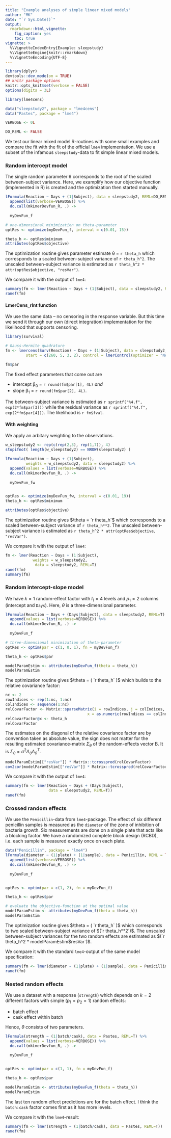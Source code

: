 ```yaml
---
title: "Example analyses of simple linear mixed models"
author: "MK"
date: "`r Sys.Date()`"
output:
  rmarkdown::html_vignette:
    fig_caption: yes
    toc: true
vignette: >
  %\VignetteIndexEntry{Example: sleepstudy}
  %\VignetteEngine{knitr::rmarkdown}
  %\VignetteEncoding{UTF-8}
---
```


```r

library(dplyr)
devtools::dev_mode(on = TRUE)
## knitr package options
knitr::opts_knit$set(verbose = FALSE)
options(digits = 3L)

library(lme4cens)

data("sleepstudy2", package = "lme4cens")
data("Pastes", package = "lme4")

VERBOSE <- 0L

DO_REML <- FALSE
```


We test our linear mixed model R-routines with some small examples and compare the fit with the fit of the official `lme4` implementation.
We use a subset of the infamous `sleepstudy`-data to fit simple linear mixed models.



### Random intercept model

The single random parameter θ corresponds to the root of the scaled between-subject variance.
Here, we examplify how our objective function (implemented in R) is created and the optimization then started manually.

```r

lFormula(Reaction ~ Days + (1|Subject), data = sleepstudy2, REML=DO_REML) %>% 
  append(list(verbose=VERBOSE)) %>% 
  do.call(mkLmerDevfun_R, .) ->
  
  myDevFun_f

# one-dimensional minimization on theta-parameter
optRes <- optimize(myDevFun_f, interval = c(0.01, 15))

theta_h <- optRes$minimum
attributes(optRes$objective)
```

The optimization routine gives parameter estimate θ = `r theta_h` which corresponds to a scaled between-subject variance of `r theta_h^2`.
The unscaled between-subject variance is estimated as `r theta_h^2 * attr(optRes$objective, "resVar")`.


We compare it with the output of `lme4`:
```r
summary(fm <- lmer(Reaction ~ Days + (1|Subject), data = sleepstudy2, REML=DO_REML))
ranef(fm)
```


#### LmerCens_rInt function
We use the same data -- no censoring in the response variable.
But this time we send it through our own (direct integration) implementation for the likelihood that supports censoring.

```r
library(survival)

# Gauss-Hermite quadrature
fm <- lmercens(Surv(Reaction) ~ Days + (1|Subject), data = sleepstudy2, REML=DO_REML,
         start = c(260, 5, 3, 2), control = lmerControl(optimizer = "Nelder-Mead"))

fm$par
```


The fixed effect parameters that come out are

* intercept β~0~ = `r round(fm$par[1], 4L)` _and_ 
* slope β~1~ = `r round(fm$par[2], 4L)`.

The between-subject variance is estimated as `r sprintf("%4.f", exp(2*fm$par[3]))`
while the residual variance as `r sprintf("%4.f", exp(2*fm$par[4]))`.
The likelihood is `r fm$fval`.





#### With weighting
We apply an arbitary weighting to the observations.

```r
w_sleepstudy2 <- rep(c(rep(2,3), rep(1,7)), 4)
stopifnot( length(w_sleepstudy2) == NROW(sleepstudy2) )

lFormula(Reaction ~ Days + (1|Subject),
         weights = w_sleepstudy2, data = sleepstudy2) %>% 
  append(values = list(verbose=VERBOSE)) %>% 
  do.call(mkLmerDevfun_R, .) ->
  
  myDevFun_fw


optRes <- optimize(myDevFun_fw, interval = c(0.01, 19))
theta_h <- optRes$minimum

attributes(optRes$objective)
```

The optimization routine gives $\theta = `r theta_h`$ which corresponds to a scaled between-subject variance of `r theta_h**2`.
The unscaled between-subject variance is estimated as `r theta_h^2 * attr(optRes$objective, "resVar")`.

We compare it with the output of `lme4`:
```r
fm <- lmer(Reaction ~ Days + (1|Subject),
            weights = w_sleepstudy2, 
             data = sleepstudy2, REML=T)
ranef(fm)
summary(fm)
```





### Random intercept-slope model

We have $k=1$ random-effect factor with $l_1 = 4$ levels and $p_1 = 2$ columns (intercept and `Days`).
Here, $\theta$ is a three-dimensional parameter.
```r

lFormula(Reaction ~ Days + (Days|Subject), data = sleepstudy2, REML=T) %>% 
  append(values = list(verbose=VERBOSE)) %>% 
  do.call(mkLmerDevfun_R, .) ->
  
  myDevFun_f

# three-dimensional minimization of theta-parameter
optRes <- optim(par = c(1, 0, 1), fn = myDevFun_f)

theta_h <- optRes$par

modelParamEstim <- attributes(myDevFun_f(theta = theta_h))
modelParamEstim
```

The optimization routine gives $\theta = ( `r theta_h` )$ which builds to the relative covariance factor:
```r
nc <- 2
rowIndices <- rep(1:nc, 1:nc)
colIndices <- sequence(1:nc)
relCovarFactor <- Matrix::sparseMatrix(i = rowIndices, j = colIndices,
                                    x = as.numeric(rowIndices == colIndices) )
relCovarFactor@x <- theta_h
relCovarFactor
```

The estimates on the diagonal of the relative covariance factor are by convention taken as absolute value,
the sign does not matter for the resulting estimated covariance-matrix $\Sigma_\theta$ of the random-effects vector B.
It is $\Sigma_\theta = \sigma^2 \Lambda_\theta \Lambda_\theta^T$.
```r
modelParamEstim[["resVar"]] * Matrix::tcrossprod(relCovarFactor)
cov2cor(modelParamEstim[["resVar"]] * Matrix::tcrossprod(relCovarFactor))
```


We compare it with the output of `lme4`:
```r
summary(fm <- lmer(Reaction ~ Days + (Days|Subject),
                   data = sleepstudy2, REML=T))
ranef(fm)
```




### Crossed random effects

We use the `Penicillin`-data from `lme4`-package. The effect of six different penicillin samples is measured as the `diameter` of the zone of inhibition of bacteria growth. Six measurements are done on a single plate that acts like a blocking factor.
We have a randomized complete block design (RCBD), i.e. each sample is measured exactly once on each plate.

```r
data("Penicillin", package = "lme4")
lFormula(diameter ~ (1|plate) + (1|sample), data = Penicillin, REML = TRUE) %>% 
  append(list(verbose=VERBOSE)) %>% 
  do.call(mkLmerDevfun_R, .) ->
  
  myDevFun_f


optRes <- optim(par = c(1, 2), fn = myDevFun_f)

theta_h <- optRes$par

# evaluate the objective-function at the optimal value
modelParamEstim <- attributes(myDevFun_f(theta = theta_h))
modelParamEstim
```

The optimization routine gives $\theta = ( `r theta_h` )$ which corresponds to two scaled between-subject variance of $(`r theta_h**2`)$.
The unscaled between-subject variances for the two random effects are estimated as $(`r theta_h^2 * modelParamEstim$resVar`)$.


We compare it with the standard `lme4`-output of the same model specification:
```r
summary(fm <- lmer(diameter ~ (1|plate) + (1|sample), data = Penicillin, REML = TRUE))
ranef(fm)
```






### Nested random effects

We use a dataset with a response (`strength`) which depends on 
$k=2$ different factors with simple ($p_1 = p_2 = 1$) random effects:

* batch effect
* cask effect within batch

Hence, $\theta$ consists of two parameters.
```r
lFormula(strength ~ (1|batch/cask), data = Pastes, REML=T) %>% 
  append(values = list(verbose=VERBOSE)) %>% 
  do.call(mkLmerDevfun_R, .) ->
  
  myDevFun_f


optRes <- optim(par = c(1, 1), fn = myDevFun_f)

theta_h <- optRes$par

modelParamEstim <- attributes(myDevFun_f(theta = theta_h))
modelParamEstim
```
The last ten random effect predictions are for the batch effect.
I think the `batch:cask` factor comes first as it has more levels.

We compare it with the `lme4`-result:
```r
summary(fm <- lmer(strength ~ (1|batch/cask), data = Pastes, REML=T))
ranef(fm)
```

